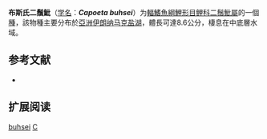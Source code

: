 {{Speciesbox
| name = 布斯氏二鬚魮
| status = LC
| status_system = IUCN3.1
| image = Capoeta buhsei, photographed at Jajurud River, Namak basin.jpg
| genus = Capoeta
| species = buhsei
| authority = [[Kessler|Kessler]], 1877
| synonyms = *''Varicorhinus nikolskii''<br /><small>Kessler, 1877</small>
}}

'''布斯氏二鬚魮'''（[[学名|学名]]：'''''Capoeta buhsei'''''）为[[輻鰭魚綱|輻鰭魚綱]][[鯉形目|鯉形目]][[鲤科|鲤科]][[二鬚魮屬|二鬚魮屬]]的一個[[種|種]]，該物種主要分布於[[亞洲|亞洲]][[伊朗|伊朗]][[纳马克盐湖|纳马克盐湖]]，體長可達8.6公分，棲息在中底層水域。

== 参考文献 ==
{{refbegin}}
*{{FishBase_species|genus=Capoeta|species=buhsei|year=2012|month=1}}
{{refend}}

==扩展阅读==
{{refbegin}}
{{Wikispecies-inline|Capoeta buhsei|布斯氏二鬚魮}}
{{refend}}
{{Taxonbar|from=Q1105025}}

[[Category:二鬚魮屬|buhsei]]
[[Category:1877年描述的鱼类|C]]


{{鯉形目小作品}}